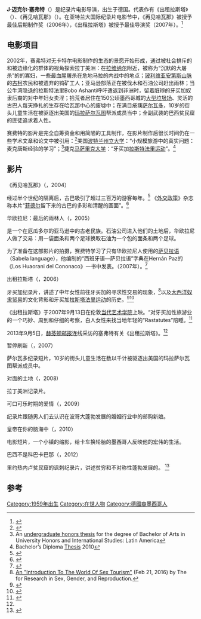 {{multiple issues|
{{blpsources|time=2017-02-02T22:16:53+00:00}}
{{citecheck|time=2017-02-02T22:16:53+00:00}}
{{inappropriate tone|time=2017-02-02T22:16:53+00:00}}
}}
{{艺人<!--导演、男演员、女演员、男歌手、女歌手、节目主持-->
| 图片     = [[File:J._Michael_Seyfert_BW.jpg|250px]]
| 图片尺寸 = 250px
| 图片简介 = 
| 姓名     = J·迈克尔·塞弗特
| 类型     = 导演
| 原名     = 
| 英文名   = J. Michael Seyfert
| 国籍     = {{墨西哥}}
| 民族     = 
| 出生日期 = 1959 <!-- {{Birth date and age|YYYY|MM|DD}} or {{Birth-date and age|Month DD, YYYY}} -->
| 出生地点 = {{德国}}
| 逝世日期 = 
| 逝世地点 = 
| 职业     = 导演、摄影师
| 语言     = [[德语|德语]]、[[英语|英语]]、[[西班牙语|西班牙语]]
| 教育程度 = 
| 宗教信仰 = 
| 配偶     = <!--  {{marriage|姓名||}}  -->
| 儿女     = 
| 父母     = 
| 活跃年代 = 
| 代表作   = 《出租拉斯塔》<br>《[[再见哈瓦那|再见哈瓦那]]》
| 经纪公司 = 
| 奖项     =  <!--  {{Awards|award= |year= |title= }} -->
| 网站     = <!-- {{URL|www.seyfert.com}} -->
| IMDb     = 5412193
}}
'''J·迈克尔·塞弗特'''（{{Lang-de|J. Michael Seyfert}}）是纪录片电影导演，出生于德国。代表作有《出租拉斯塔》（{{lang-en|Rent-a-Rasta}}）、《再见哈瓦那》（{{lang-en|Bye Bye Havana}}）。在亚特兰大国际纪录片电影节中，《再见哈瓦那》被授予最佳后期制作奖（2006年），《出租拉斯塔》被授予最佳导演奖（2007年）。<ref>{{cite web |url=http://www.docufest.com/awards.html |title=Atlanta DocuFest Awards |accessdate=2017年1月14日 |year=2013 |publisher=DocuFest Awards |deadurl=yes |archiveurl=https://web.archive.org/web/20090228091503/http://www.docufest.com/awards.html |archivedate=2009年2月28日 }}</ref>

== 电影项目 ==
2002年，赛弗特对无卡特尔电影制作的生态的景愿开始形成，通过被社会排斥的和被边缘化的群体的视角探索拉丁美洲：在[[拉維納爾|拉维纳尔]]附近，被称为“沉默的大屠杀”的{{link-en|危地马拉种族灭绝|Guatemalan genocide}}的寡妇，一些最血腥屠杀在危地马拉的内战中的地点；[[玻利维亚|玻利维亚]][[安第斯山脉|安第斯山脉]]的[[古柯|古柯]]农民和被遗弃的钨矿工人；亚马逊部落正在被伐木和石油公司赶出雨林；当公牛湾隐退的拉斯特法里Bobo Ashanti呼吁遣返到非洲时，留着脏辫的牙买加奴隶后裔的对中年妇女卖淫；拾荒者居住在150公顷墨西哥城的[[内萨瓦尔科约特尔城|大型垃圾场]]、灵活的古巴人每天挣扎的生存在哈瓦那中心的废墟中；在满目疮痍[[萨尔瓦多|萨尔瓦多]]，10岁的街头儿童生活在被驱逐出美国的[[MS-13|玛拉萨尔瓦图]]帮派成员当中；全副武装的巴西贫民窟的匪徒追求着人性。

赛费特的影片是完全自筹资金和用简陋的工具制作，在影片制作后很长时间仍在一些学术文章和论文中被引用：<ref name="#1">{{cite|title='Rent-A-Rasta' Exposes Sex Tourism|url=http://www.aol.co.uk/video/rentarasta-exposes-sex-tourism-517923068/|date=2013年9月5日|publisher=[[赫芬顿邮报|赫芬顿邮报]]|accessdate=Jan 14, 2017|archive-url=https://web.archive.org/web/20170116160739/http://www.aol.co.uk/video/rentarasta-exposes-sex-tourism-517923068/|archive-date=2017-01-16|dead-url=yes}}</ref>美国[[波特兰州立大学|波特兰州立大学]]：“小规模旅游中的真实问题：麦克唐斯经验的学习”；<ref>An [http://pdxscholar.library.pdx.edu/cgi/viewcontent.cgi?article=1035&context=honorstheses undergraduate honors thesis] {{Wayback|url=http://pdxscholar.library.pdx.edu/cgi/viewcontent.cgi?article=1035&context=honorstheses |date=20201028234804 }} for the degree of Bachelor of Arts in University Honors and International Studies: Latin America</ref>捷克[[马萨里克大学|马萨里克大学]]：“牙买加[[拉斯塔法里运动|拉斯特法里运动]]”。<ref>Bachelor’s Diploma [http://is.muni.cz/th/264242/ff_b/bc.txt Thesis] 2010</ref>

== 影片 ==
; 《再见哈瓦那》（{{lang-en|Bye Bye Havana}}，2004）
{{主条目|再见哈瓦那}}
经过半个世纪的隔离后，古巴吸引了超过三百万的游客每年。<ref>{{cite|title=4 Cuba Documentaries Worth Seeking Out|url=http://www.newsmax.com/FastFeatures/cuba-documentaries/2016/01/04/id/708096/|date=Jan 4, 2016|publisher=[[Newsmax|Newsmax]]|author=John Verling|accessdate=Jan 14, 2017|archive-date=2019-12-18|archive-url=https://web.archive.org/web/20191218192712/https://www.newsmax.com/fastfeatures/cuba-documentaries/2016/01/04/id/708096/|dead-url=no}}</ref> 《[[外交政策_(杂志)|外交政策]]》杂志称本片“[[菲德尔·卡斯特罗|菲德尔]]留下来的古巴的多彩和清醒的画面”。<ref>{{cite|url=http://www.noticias24.com/actualidad/noticia/2824/ramonet-vs-carlos-a-montaner-un-gran-debate-sobre-cuba/|title=Ramonet vs. Montaner: el gran debate sobre Cuba (Spanish reprint)|publisher=Noticias24|deadurl=yes|archiveurl=https://web.archive.org/web/20170220222122/http://www.noticias24.com/actualidad/noticia/2824/ramonet-vs-carlos-a-montaner-un-gran-debate-sobre-cuba/|archivedate=2017年2月20日|df=|accessdate=2017年2月2日}}</ref>
; <span>华欧拉尼：最后的雨林人（{{lang-en|Waorani: Last of the Rain Forest People}}，2005）</span>
{{Link-en|华欧拉尼人|Waorani}}是一个在厄瓜多尔的亚马逊中的古老民族。石油公司进入他们的土地后，华欧拉尼人做了交易：用一袋面条和两个足球换取石油为一个包的面条和两个足球。

为了准备在这部影片的拍摄，赛费特学习了只有华欧拉尼人使用的[[萨贝拉语|萨贝拉语]]（Sabela language），他编制的“西班牙语—萨贝拉语”字典在Hernán Paz的《Los Huaorani del Cononaco》一书中发表。（2007年）。<ref>{{cite|url=https://books.google.com.mx/books?id=QOQwbrZMEcEC&pg=PA57&lpg=PA57&dq=waorani+seyfert&source=bl&ots=CxzuBwCvVs&sig=wholrc-xv_jnlnmUwvZWgxoSmkk&hl=en&sa=X&redir_esc=y#v=onepage&q=waorani%20seyfert&f=false|title=Los Huaorani del Cononaco|publisher=Abya Yala|author=Hernán Paz|date=2007|accessdate=2017-02-02|archive-date=2019-08-08|archive-url=https://web.archive.org/web/20190808022510/https://books.google.com.mx/books?id=QOQwbrZMEcEC&pg=PA57&lpg=PA57&dq=waorani+seyfert&source=bl&ots=CxzuBwCvVs&sig=wholrc-xv_jnlnmUwvZWgxoSmkk&hl=en&sa=X&redir_esc=y#v=onepage&q=waorani%20seyfert&f=false|dead-url=no}}</ref>
; <span>出租拉斯塔（{{lang-en|Rent-a-Rasta}}，2006）</span>
牙买加纪录片，讲述了中年女性前往牙买加的寻求性交易的现象，<ref>[https://kinseyconfidential.org/sex-tourism-sex-tourists/ An "Introduction To The World Of Sex Tourism"] {{Wayback|url=https://kinseyconfidential.org/sex-tourism-sex-tourists/ |date=20170202144704 }} (Feb 21, 2016) by The {{lang-en|Kinsey Institute|Kinsey Institute}} for Research in Sex, Gender, and Reproduction.</ref>以及[[黑奴贸易_(跨大西洋)|大西洋奴隶贸易]]的文化背影和牙买加[[拉斯塔法里运动|拉斯塔法里运动]]的历史。<ref>{{cite|url=http://www.rent-a-rasta.com/press/sunday_herald_jamaica.htm|title=J’can sex tourism subject of new documentary|date=2005|newspaper=Sunday Herald|accessdate=25 September 2013|author=Mark Thompson|archive-date=2016-12-20|archive-url=https://web.archive.org/web/20161220150457/http://www.rent-a-rasta.com/press/sunday_herald_jamaica.htm|dead-url=no}}</ref><ref>{{cite|title=What The Secret Service Scandal Teaches Us About Sex Tourism|url=http://www.ebony.com/news-views/what-the-secret-service-scandal-teaches-us-about-sex-tourism|date=Apr 26, 2012|publisher=EBONY|author=Jamila Aisha Brown|accessdate=Jan 14, 2017|archive-date=2018-08-16|archive-url=https://web.archive.org/web/20180816065548/https://www.ebony.com/news-views/what-the-secret-service-scandal-teaches-us-about-sex-tourism|dead-url=no}}</ref>

《出租拉斯塔》于2007年9月13日在伦敦[[当代艺术学院|当代艺术学院]]上映。“对牙买加性旅游业的一个巧妙、周到和仔细的考察，白人女性来找当地年轻的“Rastatutes”陪睡。<ref>{{cite|title='Rent-A-Rasta', Previously at the ICA - Films|url=https://www.ica.org.uk/whats-on/rent-rasta|publisher=[[当代艺术学院|当代艺术学院]]|date=2007年9月13日|accessdate=Jan 22, 2017|archive-url=https://web.archive.org/web/20170202004517/https://www.ica.org.uk/whats-on/rent-rasta|archive-date=2017年2月2日|dead-url=yes}}</ref>

2013年9月5日，[[赫芬顿邮报|赫芬顿邮报]]连线采访的塞弗特有关《出租拉斯塔》。<ref name="#1"/>

; 暂停刷新（{{lang-en|The Pause That Refreshes}}，2007）
萨尔瓦多纪录短片，10岁的街头儿童生活在数以千计被驱逐出美国的玛拉萨尔瓦图帮派成员中。

; 对面的土地（{{lang-en|Opposite Land}}，2008)
拉丁美洲记录片。

; 可口可乐时期的爱情（{{lang-en|Love in the Time of Coca Cola}}，2009）
纪录片跟随男人们去认识在波哥大蓬勃发展的婚姻行业中的邮购新娘。

; 皇帝在你的脑海中（{{lang-en|The Emperor In Your Mind}}，2010）
电影短片，一个小镇的缩影，给卡车换轮胎的墨西哥人反映他的宏伟的生活。

; 巴西不是科巴卡巴那（{{lang-en|Brazil Is Not Copacabana}}，2012）
里约热内卢贫民窟的讽刺纪录片，讲述贫穷和不对称性蓬勃发展的。 <ref>{{cite|title=A chaotic, surrealist take on poverty and resistance in Brazil|url=http://dialecticalfilms.bristolradicalfilmfestival.org.uk/bristol-radical-film-festival-2013//|date=2013年5月22日|publisher=[[布里斯托尔激进电影节|布里斯托尔激进电影节]]|accessdate=Jan 22, 2017|deadurl=yes|archiveurl=https://web.archive.org/web/20170202235439/http://dialecticalfilms.bristolradicalfilmfestival.org.uk/bristol-radical-film-festival-2013/|archivedate=2017年2月2日}}</ref>

== 参考 ==
{{reflist}}

{{Authority control}}
[[Category:1959年出生|Category:1959年出生]]
[[Category:在世人物|Category:在世人物]]
[[Category:德國裔墨西哥人|Category:德國裔墨西哥人]]